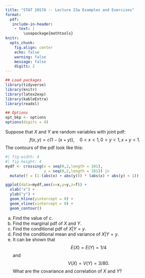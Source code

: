 ```yaml
---
title: "STAT 2857A -- Lecture 23a Examples and Exercises"
format: 
  pdf: 
   include-in-header: 
    - text: |
        \usepackage{mathtools}
knitr: 
  opts_chunk:
    fig.align: center
    echo: false
    warning: false
    message: false
    digits: 2
---
```

```r
## Load packages
library(tidyverse)
library(knitr)
library(latex2exp)
library(kableExtra)
library(readxl)

## Options
opt_bkp <- options
options(digits = 4)
```

Suppose that $X$ and $Y$ are random variables with joint pdf:
$$
f(x,y)=c(1-(x+y)), \quad  0< x <1, 0<y<1, x+y<1.
$$
The contours of the pdf look like this:
```r
#| fig-width: 4
#| fig-height: 4
mydf <- crossing(x = seq(0,2,length = 101),
                 y = seq(0,2,length = 101)) |> 
  mutate(f = (1-(abs(x) + abs(y))) * (abs(x) + abs(y) < 1))

ggplot(data=mydf,aes(x=x,y=y,z=f)) +
  xlab("x") +
  ylab("y") +
  geom_hline(yintercept = 0) + 
  geom_vline(xintercept = 0) +
  geom_contour()
```

a) Find the value of $c$.
b) Find the marginal pdf of $X$ and $Y$.
c) Find the conditional pdf of $X|Y=y$. 
d) Find the conditional mean and variance of $X|Y=y$.
e) It can be shown that
$$
E(X)=E(Y)=1/4
$$
and
$$
V(X)=V(Y)=3/80.
$$
What are the covariance and correlation of $X$ and $Y$?